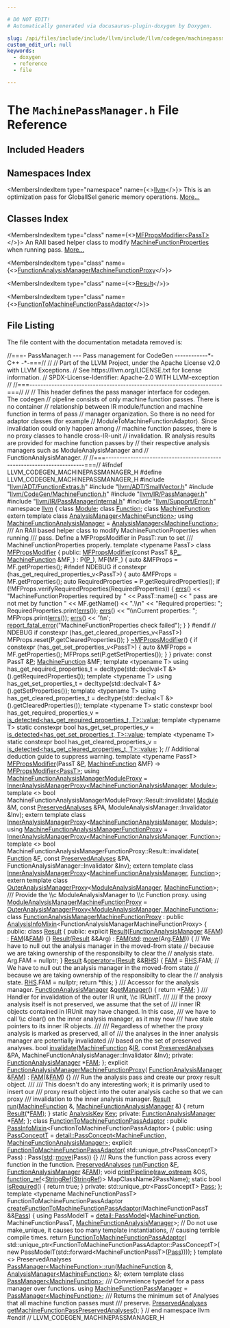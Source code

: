 ```yaml
---

# DO NOT EDIT!
# Automatically generated via docusaurus-plugin-doxygen by Doxygen.

slug: /api/files/include/include/llvm/include/llvm/codegen/machinepassmanager-h
custom_edit_url: null
keywords:
  - doxygen
  - reference
  - file

---
```





# The `MachinePassManager.h` File Reference

<DoxygenPage pluginConfig={pluginConfig}>



## Included Headers

<IncludesList>
<IncludesListItem
  filePath="llvm/ADT/FunctionExtras.h"
  permalink="/docs/api/files/include/include/llvm/include/llvm/adt/functionextras-h"
  isLocal="true" />
<IncludesListItem
  filePath="llvm/ADT/SmallVector.h"
  permalink="/docs/api/files/include/include/llvm/include/llvm/adt/smallvector-h"
  isLocal="true" />
<IncludesListItem
  filePath="llvm/CodeGen/MachineFunction.h"
  permalink="/docs/api/files/include/include/llvm/include/llvm/codegen/machinefunction-h"
  isLocal="true" />
<IncludesListItem
  filePath="llvm/IR/PassManager.h"
  permalink="/docs/api/files/include/include/llvm/include/llvm/ir/passmanager-h"
  isLocal="true" />
<IncludesListItem
  filePath="llvm/IR/PassManagerInternal.h"
  permalink="/docs/api/files/include/include/llvm/include/llvm/ir/passmanagerinternal-h"
  isLocal="true" />
<IncludesListItem
  filePath="llvm/Support/Error.h"
  permalink="/docs/api/files/include/include/llvm/include/llvm/support/error-h"
  isLocal="true" />
</IncludesList>

## Namespaces Index

<MembersIndex>

<MembersIndexItem
  type="namespace"
  name={<><a href="/docs/api/namespaces/llvm">llvm</a></>}>
This is an optimization pass for GlobalISel generic memory operations. <a href="/docs/api/namespaces/llvm/#details">More...</a>
</MembersIndexItem>

</MembersIndex>

## Classes Index

<MembersIndex>

<MembersIndexItem
  type="class"
  name={<><a href="/docs/api/classes/llvm/mfpropsmodifier">MFPropsModifier&lt;PassT&gt;</a></>}>
An RAII based helper class to modify <a href="/docs/api/classes/llvm/machinefunctionproperties">MachineFunctionProperties</a> when running pass. <a href="/docs/api/classes/llvm/mfpropsmodifier/#details">More...</a>
</MembersIndexItem>

<MembersIndexItem
  type="class"
  name={<><a href="/docs/api/classes/llvm/functionanalysismanagermachinefunctionproxy">FunctionAnalysisManagerMachineFunctionProxy</a></>}>
</MembersIndexItem>

<MembersIndexItem
  type="class"
  name={<><a href="/docs/api/classes/llvm/functionanalysismanagermachinefunctionproxy/result">Result</a></>}>
</MembersIndexItem>

<MembersIndexItem
  type="class"
  name={<><a href="/docs/api/classes/llvm/functiontomachinefunctionpassadaptor">FunctionToMachineFunctionPassAdaptor</a></>}>
</MembersIndexItem>

</MembersIndex>


## File Listing

The file content with the documentation metadata removed is:

<ProgramListing>

<Link id="l00001" /><CodeLine lineNumber="1"><Highlight kind="comment">//===- PassManager.h --- Pass management for CodeGen ------------&#42;- C++ -&#42;-===//</Highlight><Highlight kind="normal"></Highlight></CodeLine>
<Link id="l00002" /><CodeLine lineNumber="2"><Highlight kind="normal"></Highlight><Highlight kind="comment">//</Highlight><Highlight kind="normal"></Highlight></CodeLine>
<Link id="l00003" /><CodeLine lineNumber="3"><Highlight kind="normal"></Highlight><Highlight kind="comment">// Part of the LLVM Project, under the Apache License v2.0 with LLVM Exceptions.</Highlight><Highlight kind="normal"></Highlight></CodeLine>
<Link id="l00004" /><CodeLine lineNumber="4"><Highlight kind="normal"></Highlight><Highlight kind="comment">// See https://llvm.org/LICENSE.txt for license information.</Highlight><Highlight kind="normal"></Highlight></CodeLine>
<Link id="l00005" /><CodeLine lineNumber="5"><Highlight kind="normal"></Highlight><Highlight kind="comment">// SPDX-License-Identifier: Apache-2.0 WITH LLVM-exception</Highlight><Highlight kind="normal"></Highlight></CodeLine>
<Link id="l00006" /><CodeLine lineNumber="6"><Highlight kind="normal"></Highlight><Highlight kind="comment">//</Highlight><Highlight kind="normal"></Highlight></CodeLine>
<Link id="l00007" /><CodeLine lineNumber="7"><Highlight kind="normal"></Highlight><Highlight kind="comment">//===----------------------------------------------------------------------===//</Highlight><Highlight kind="normal"></Highlight></CodeLine>
<Link id="l00008" /><CodeLine lineNumber="8"><Highlight kind="normal"></Highlight><Highlight kind="comment">//</Highlight><Highlight kind="normal"></Highlight></CodeLine>
<Link id="l00009" /><CodeLine lineNumber="9"><Highlight kind="normal"></Highlight><Highlight kind="comment">// This header defines the pass manager interface for codegen. The codegen</Highlight><Highlight kind="normal"></Highlight></CodeLine>
<Link id="l00010" /><CodeLine lineNumber="10"><Highlight kind="normal"></Highlight><Highlight kind="comment">// pipeline consists of only machine function passes. There is no container</Highlight><Highlight kind="normal"></Highlight></CodeLine>
<Link id="l00011" /><CodeLine lineNumber="11"><Highlight kind="normal"></Highlight><Highlight kind="comment">// relationship between IR module/function and machine function in terms of pass</Highlight><Highlight kind="normal"></Highlight></CodeLine>
<Link id="l00012" /><CodeLine lineNumber="12"><Highlight kind="normal"></Highlight><Highlight kind="comment">// manager organization. So there is no need for adaptor classes (for example</Highlight><Highlight kind="normal"></Highlight></CodeLine>
<Link id="l00013" /><CodeLine lineNumber="13"><Highlight kind="normal"></Highlight><Highlight kind="comment">// ModuleToMachineFunctionAdaptor). Since invalidation could only happen among</Highlight><Highlight kind="normal"></Highlight></CodeLine>
<Link id="l00014" /><CodeLine lineNumber="14"><Highlight kind="normal"></Highlight><Highlight kind="comment">// machine function passes, there is no proxy classes to handle cross-IR-unit</Highlight><Highlight kind="normal"></Highlight></CodeLine>
<Link id="l00015" /><CodeLine lineNumber="15"><Highlight kind="normal"></Highlight><Highlight kind="comment">// invalidation. IR analysis results are provided for machine function passes by</Highlight><Highlight kind="normal"></Highlight></CodeLine>
<Link id="l00016" /><CodeLine lineNumber="16"><Highlight kind="normal"></Highlight><Highlight kind="comment">// their respective analysis managers such as ModuleAnalysisManager and</Highlight><Highlight kind="normal"></Highlight></CodeLine>
<Link id="l00017" /><CodeLine lineNumber="17"><Highlight kind="normal"></Highlight><Highlight kind="comment">// FunctionAnalysisManager.</Highlight><Highlight kind="normal"></Highlight></CodeLine>
<Link id="l00018" /><CodeLine lineNumber="18"><Highlight kind="normal"></Highlight><Highlight kind="comment">//</Highlight><Highlight kind="normal"></Highlight></CodeLine>
<Link id="l00019" /><CodeLine lineNumber="19"><Highlight kind="normal"></Highlight><Highlight kind="comment">//===----------------------------------------------------------------------===//</Highlight><Highlight kind="normal"></Highlight></CodeLine>
<Link id="l00020" /><CodeLine lineNumber="20"><Highlight kind="normal"></Highlight></CodeLine>
<Link id="l00021" /><CodeLine lineNumber="21"><Highlight kind="normal"></Highlight><Highlight kind="preprocessor">#ifndef LLVM&#95;CODEGEN&#95;MACHINEPASSMANAGER&#95;H</Highlight><Highlight kind="normal"></Highlight></CodeLine>
<Link id="l00022" /><CodeLine lineNumber="22"><Highlight kind="normal"></Highlight><Highlight kind="preprocessor">#define LLVM&#95;CODEGEN&#95;MACHINEPASSMANAGER&#95;H</Highlight><Highlight kind="normal"></Highlight></CodeLine>
<Link id="l00023" /><CodeLine lineNumber="23"><Highlight kind="normal"></Highlight></CodeLine>
<Link id="l00024" /><CodeLine lineNumber="24"><Highlight kind="normal"></Highlight><Highlight kind="preprocessor">#include &quot;<a href="/docs/api/files/include/include/llvm/include/llvm/adt/functionextras-h">llvm/ADT/FunctionExtras.h</a>&quot;</Highlight><Highlight kind="normal"></Highlight></CodeLine>
<Link id="l00025" /><CodeLine lineNumber="25"><Highlight kind="normal"></Highlight><Highlight kind="preprocessor">#include &quot;<a href="/docs/api/files/include/include/llvm/include/llvm/adt/smallvector-h">llvm/ADT/SmallVector.h</a>&quot;</Highlight><Highlight kind="normal"></Highlight></CodeLine>
<Link id="l00026" /><CodeLine lineNumber="26"><Highlight kind="normal"></Highlight><Highlight kind="preprocessor">#include &quot;<a href="/docs/api/files/include/include/llvm/include/llvm/codegen/machinefunction-h">llvm/CodeGen/MachineFunction.h</a>&quot;</Highlight><Highlight kind="normal"></Highlight></CodeLine>
<Link id="l00027" /><CodeLine lineNumber="27"><Highlight kind="normal"></Highlight><Highlight kind="preprocessor">#include &quot;<a href="/docs/api/files/include/include/llvm/include/llvm/ir/passmanager-h">llvm/IR/PassManager.h</a>&quot;</Highlight><Highlight kind="normal"></Highlight></CodeLine>
<Link id="l00028" /><CodeLine lineNumber="28"><Highlight kind="normal"></Highlight><Highlight kind="preprocessor">#include &quot;<a href="/docs/api/files/include/include/llvm/include/llvm/ir/passmanagerinternal-h">llvm/IR/PassManagerInternal.h</a>&quot;</Highlight><Highlight kind="normal"></Highlight></CodeLine>
<Link id="l00029" /><CodeLine lineNumber="29"><Highlight kind="normal"></Highlight><Highlight kind="preprocessor">#include &quot;<a href="/docs/api/files/include/include/llvm/include/llvm/support/error-h">llvm/Support/Error.h</a>&quot;</Highlight><Highlight kind="normal"></Highlight></CodeLine>
<Link id="l00030" /><CodeLine lineNumber="30"><Highlight kind="normal"></Highlight></CodeLine>
<Link id="l00031" /><CodeLine lineNumber="31"><Highlight kind="normal"></Highlight><Highlight kind="keyword">namespace </Highlight><Highlight kind="normal"><a href="/docs/api/namespaces/llvm">llvm</a> &#123;</Highlight></CodeLine>
<Link id="l00032" /><CodeLine lineNumber="32"><Highlight kind="normal"></Highlight><Highlight kind="keyword">class </Highlight><Highlight kind="normal"><a href="/docs/api/classes/llvm/module">Module</a>;</Highlight></CodeLine>
<Link id="l00033" /><CodeLine lineNumber="33"><Highlight kind="normal"></Highlight><Highlight kind="keyword">class </Highlight><Highlight kind="normal"><a href="/docs/api/classes/llvm/function">Function</a>;</Highlight></CodeLine>
<Link id="l00034" /><CodeLine lineNumber="34"><Highlight kind="normal"></Highlight><Highlight kind="keyword">class </Highlight><Highlight kind="normal"><a href="/docs/api/classes/llvm/machinefunction">MachineFunction</a>;</Highlight></CodeLine>
<Link id="l00035" /><CodeLine lineNumber="35"><Highlight kind="normal"></Highlight></CodeLine>
<Link id="l00036" /><CodeLine lineNumber="36"><Highlight kind="normal"></Highlight><Highlight kind="keyword">extern</Highlight><Highlight kind="normal"> </Highlight><Highlight kind="keyword">template</Highlight><Highlight kind="normal"> </Highlight><Highlight kind="keyword">class </Highlight><Highlight kind="normal"><a href="/docs/api/classes/llvm/analysismanager">AnalysisManager&lt;MachineFunction&gt;</a>;</Highlight></CodeLine>
<Link id="l00037" /><CodeLine lineNumber="37"><Highlight kind="normal"></Highlight><Highlight kind="keyword">using </Highlight><Highlight kind="normal"><a href="/docs/api/namespaces/llvm/#a064825a8817522ca733ac413a7122d36">MachineFunctionAnalysisManager</a> = <a href="/docs/api/classes/llvm/analysismanager">AnalysisManager&lt;MachineFunction&gt;</a>;</Highlight></CodeLine>
<Link id="l00038" /><CodeLine lineNumber="38"><Highlight kind="normal"></Highlight><Highlight kind="comment"></Highlight></CodeLine>
<Link id="l00039" /><CodeLine lineNumber="39"><Highlight kind="comment">/// An RAII based helper class to modify MachineFunctionProperties when running</Highlight></CodeLine>
<Link id="l00040" /><CodeLine lineNumber="40"><Highlight kind="comment">/// pass. Define a MFPropsModifier in PassT::run to set</Highlight></CodeLine>
<Link id="l00041" /><CodeLine lineNumber="41"><Highlight kind="comment">/// MachineFunctionProperties properly.</Highlight><Highlight kind="normal"></Highlight></CodeLine>
<Link id="l00042" /><CodeLine lineNumber="42" lineLink="/docs/api/classes/llvm/mfpropsmodifier"><Highlight kind="normal"></Highlight><Highlight kind="keyword">template</Highlight><Highlight kind="normal"> &lt;</Highlight><Highlight kind="keyword">typename</Highlight><Highlight kind="normal"> PassT&gt; </Highlight><Highlight kind="keyword">class </Highlight><Highlight kind="normal"><a href="/docs/api/classes/llvm/mfpropsmodifier/#a0abbf442390713b95f5913ebe5987586">MFPropsModifier</a> &#123;</Highlight></CodeLine>
<Link id="l00043" /><CodeLine lineNumber="43"><Highlight kind="normal"></Highlight><Highlight kind="keyword">public</Highlight><Highlight kind="normal">:</Highlight></CodeLine>
<Link id="l00044" /><CodeLine lineNumber="44" lineLink="/docs/api/classes/llvm/mfpropsmodifier/#a0abbf442390713b95f5913ebe5987586"><Highlight kind="normal">  <a href="/docs/api/classes/llvm/mfpropsmodifier/#a0abbf442390713b95f5913ebe5987586">MFPropsModifier</a>(</Highlight><Highlight kind="keyword">const</Highlight><Highlight kind="normal"> PassT &amp;<a href="/docs/api/files/lib/lib/target/lib/target/mips/mips16isellowering-cpp/#ae907bef8a671e97c5b55d5d6359f6400">P&#95;</a>, <a href="/docs/api/classes/llvm/machinefunction">MachineFunction</a> &amp;MF&#95;) : P(<a href="/docs/api/files/lib/lib/target/lib/target/mips/mips16isellowering-cpp/#ae907bef8a671e97c5b55d5d6359f6400">P&#95;</a>), MF(MF&#95;) &#123;</Highlight></CodeLine>
<Link id="l00045" /><CodeLine lineNumber="45"><Highlight kind="normal">    </Highlight><Highlight kind="keyword">auto</Highlight><Highlight kind="normal"> &amp;MFProps = MF.getProperties();</Highlight></CodeLine>
<Link id="l00046" /><CodeLine lineNumber="46"><Highlight kind="normal"></Highlight><Highlight kind="preprocessor">#ifndef NDEBUG</Highlight><Highlight kind="normal"></Highlight></CodeLine>
<Link id="l00047" /><CodeLine lineNumber="47"><Highlight kind="normal">    </Highlight><Highlight kind="keywordflow">if</Highlight><Highlight kind="normal"> </Highlight><Highlight kind="keyword">constexpr</Highlight><Highlight kind="normal"> (has&#95;get&#95;required&#95;properties&#95;v&lt;PassT&gt;) &#123;</Highlight></CodeLine>
<Link id="l00048" /><CodeLine lineNumber="48"><Highlight kind="normal">      </Highlight><Highlight kind="keyword">auto</Highlight><Highlight kind="normal"> &amp;MFProps = MF.getProperties();</Highlight></CodeLine>
<Link id="l00049" /><CodeLine lineNumber="49"><Highlight kind="normal">      </Highlight><Highlight kind="keyword">auto</Highlight><Highlight kind="normal"> RequiredProperties = P.getRequiredProperties();</Highlight></CodeLine>
<Link id="l00050" /><CodeLine lineNumber="50"><Highlight kind="normal">      </Highlight><Highlight kind="keywordflow">if</Highlight><Highlight kind="normal"> (!MFProps.verifyRequiredProperties(RequiredProperties)) &#123;</Highlight></CodeLine>
<Link id="l00051" /><CodeLine lineNumber="51"><Highlight kind="normal">        <a href="/docs/api/namespaces/llvm/#a9a7b5c68c90f85baaedaa854cc5002cc">errs</a>() &lt;&lt; </Highlight><Highlight kind="stringliteral">&quot;MachineFunctionProperties required by &quot;</Highlight><Highlight kind="normal"> &lt;&lt; PassT::name()</Highlight></CodeLine>
<Link id="l00052" /><CodeLine lineNumber="52"><Highlight kind="normal">               &lt;&lt; </Highlight><Highlight kind="stringliteral">&quot; pass are not met by function &quot;</Highlight><Highlight kind="normal"> &lt;&lt; MF.getName() &lt;&lt; </Highlight><Highlight kind="stringliteral">&quot;.\\n&quot;</Highlight><Highlight kind="normal"></Highlight></CodeLine>
<Link id="l00053" /><CodeLine lineNumber="53"><Highlight kind="normal">               &lt;&lt; </Highlight><Highlight kind="stringliteral">&quot;Required properties: &quot;</Highlight><Highlight kind="normal">;</Highlight></CodeLine>
<Link id="l00054" /><CodeLine lineNumber="54"><Highlight kind="normal">        RequiredProperties.print(<a href="/docs/api/namespaces/llvm/#a9a7b5c68c90f85baaedaa854cc5002cc">errs</a>());</Highlight></CodeLine>
<Link id="l00055" /><CodeLine lineNumber="55"><Highlight kind="normal">        <a href="/docs/api/namespaces/llvm/#a9a7b5c68c90f85baaedaa854cc5002cc">errs</a>() &lt;&lt; </Highlight><Highlight kind="stringliteral">&quot;\\nCurrent properties: &quot;</Highlight><Highlight kind="normal">;</Highlight></CodeLine>
<Link id="l00056" /><CodeLine lineNumber="56"><Highlight kind="normal">        MFProps.print(<a href="/docs/api/namespaces/llvm/#a9a7b5c68c90f85baaedaa854cc5002cc">errs</a>());</Highlight></CodeLine>
<Link id="l00057" /><CodeLine lineNumber="57"><Highlight kind="normal">        <a href="/docs/api/namespaces/llvm/#a9a7b5c68c90f85baaedaa854cc5002cc">errs</a>() &lt;&lt; </Highlight><Highlight kind="charliteral">&#39;\\n&#39;</Highlight><Highlight kind="normal">;</Highlight></CodeLine>
<Link id="l00058" /><CodeLine lineNumber="58"><Highlight kind="normal">        <a href="/docs/api/namespaces/llvm/#a7f2a3d4dcfee70225988aec53ff1e173">report&#95;fatal&#95;error</a>(</Highlight><Highlight kind="stringliteral">&quot;MachineFunctionProperties check failed&quot;</Highlight><Highlight kind="normal">);</Highlight></CodeLine>
<Link id="l00059" /><CodeLine lineNumber="59"><Highlight kind="normal">      &#125;</Highlight></CodeLine>
<Link id="l00060" /><CodeLine lineNumber="60"><Highlight kind="normal">    &#125;</Highlight></CodeLine>
<Link id="l00061" /><CodeLine lineNumber="61"><Highlight kind="normal"></Highlight><Highlight kind="preprocessor">#endif </Highlight><Highlight kind="comment">// NDEBUG</Highlight><Highlight kind="normal"></Highlight></CodeLine>
<Link id="l00062" /><CodeLine lineNumber="62"><Highlight kind="normal">    </Highlight><Highlight kind="keywordflow">if</Highlight><Highlight kind="normal"> </Highlight><Highlight kind="keyword">constexpr</Highlight><Highlight kind="normal"> (has&#95;get&#95;cleared&#95;properties&#95;v&lt;PassT&gt;)</Highlight></CodeLine>
<Link id="l00063" /><CodeLine lineNumber="63"><Highlight kind="normal">      MFProps.reset(P.getClearedProperties());</Highlight></CodeLine>
<Link id="l00064" /><CodeLine lineNumber="64"><Highlight kind="normal">  &#125;</Highlight></CodeLine>
<Link id="l00065" /><CodeLine lineNumber="65"><Highlight kind="normal"></Highlight></CodeLine>
<Link id="l00066" /><CodeLine lineNumber="66" lineLink="/docs/api/classes/llvm/mfpropsmodifier/#a9be5dc696d89272aea4e3d12fbb586b0"><Highlight kind="normal">  <a href="/docs/api/classes/llvm/mfpropsmodifier/#a9be5dc696d89272aea4e3d12fbb586b0">~MFPropsModifier</a>() &#123;</Highlight></CodeLine>
<Link id="l00067" /><CodeLine lineNumber="67"><Highlight kind="normal">    </Highlight><Highlight kind="keywordflow">if</Highlight><Highlight kind="normal"> </Highlight><Highlight kind="keyword">constexpr</Highlight><Highlight kind="normal"> (has&#95;get&#95;set&#95;properties&#95;v&lt;PassT&gt;) &#123;</Highlight></CodeLine>
<Link id="l00068" /><CodeLine lineNumber="68"><Highlight kind="normal">      </Highlight><Highlight kind="keyword">auto</Highlight><Highlight kind="normal"> &amp;MFProps = MF.getProperties();</Highlight></CodeLine>
<Link id="l00069" /><CodeLine lineNumber="69"><Highlight kind="normal">      MFProps.set(P.getSetProperties());</Highlight></CodeLine>
<Link id="l00070" /><CodeLine lineNumber="70"><Highlight kind="normal">    &#125;</Highlight></CodeLine>
<Link id="l00071" /><CodeLine lineNumber="71"><Highlight kind="normal">  &#125;</Highlight></CodeLine>
<Link id="l00072" /><CodeLine lineNumber="72"><Highlight kind="normal"></Highlight></CodeLine>
<Link id="l00073" /><CodeLine lineNumber="73"><Highlight kind="normal"></Highlight><Highlight kind="keyword">private</Highlight><Highlight kind="normal">:</Highlight></CodeLine>
<Link id="l00074" /><CodeLine lineNumber="74"><Highlight kind="normal">  </Highlight><Highlight kind="keyword">const</Highlight><Highlight kind="normal"> PassT &amp;<a href="/docs/api/files/lib/lib/option/option-cpp/#a04665169063c8ca1f2ea96c27fc7c2b2">P</a>;</Highlight></CodeLine>
<Link id="l00075" /><CodeLine lineNumber="75"><Highlight kind="normal">  <a href="/docs/api/classes/llvm/machinefunction">MachineFunction</a> &amp;MF;</Highlight></CodeLine>
<Link id="l00076" /><CodeLine lineNumber="76"><Highlight kind="normal"></Highlight></CodeLine>
<Link id="l00077" /><CodeLine lineNumber="77"><Highlight kind="normal">  </Highlight><Highlight kind="keyword">template</Highlight><Highlight kind="normal"> &lt;</Highlight><Highlight kind="keyword">typename</Highlight><Highlight kind="normal"> T&gt;</Highlight></CodeLine>
<Link id="l00078" /><CodeLine lineNumber="78"><Highlight kind="normal">  </Highlight><Highlight kind="keyword">using </Highlight><Highlight kind="normal">has&#95;get&#95;required&#95;properties&#95;t =</Highlight></CodeLine>
<Link id="l00079" /><CodeLine lineNumber="79"><Highlight kind="normal">      </Highlight><Highlight kind="keyword">decltype</Highlight><Highlight kind="normal">(std::declval&lt;T &amp;&gt;().getRequiredProperties());</Highlight></CodeLine>
<Link id="l00080" /><CodeLine lineNumber="80"><Highlight kind="normal"></Highlight></CodeLine>
<Link id="l00081" /><CodeLine lineNumber="81"><Highlight kind="normal">  </Highlight><Highlight kind="keyword">template</Highlight><Highlight kind="normal"> &lt;</Highlight><Highlight kind="keyword">typename</Highlight><Highlight kind="normal"> T&gt;</Highlight></CodeLine>
<Link id="l00082" /><CodeLine lineNumber="82"><Highlight kind="normal">  </Highlight><Highlight kind="keyword">using </Highlight><Highlight kind="normal">has&#95;get&#95;set&#95;properties&#95;t =</Highlight></CodeLine>
<Link id="l00083" /><CodeLine lineNumber="83"><Highlight kind="normal">      </Highlight><Highlight kind="keyword">decltype</Highlight><Highlight kind="normal">(std::declval&lt;T &amp;&gt;().getSetProperties());</Highlight></CodeLine>
<Link id="l00084" /><CodeLine lineNumber="84"><Highlight kind="normal"></Highlight></CodeLine>
<Link id="l00085" /><CodeLine lineNumber="85"><Highlight kind="normal">  </Highlight><Highlight kind="keyword">template</Highlight><Highlight kind="normal"> &lt;</Highlight><Highlight kind="keyword">typename</Highlight><Highlight kind="normal"> T&gt;</Highlight></CodeLine>
<Link id="l00086" /><CodeLine lineNumber="86"><Highlight kind="normal">  </Highlight><Highlight kind="keyword">using </Highlight><Highlight kind="normal">has&#95;get&#95;cleared&#95;properties&#95;t =</Highlight></CodeLine>
<Link id="l00087" /><CodeLine lineNumber="87"><Highlight kind="normal">      </Highlight><Highlight kind="keyword">decltype</Highlight><Highlight kind="normal">(std::declval&lt;T &amp;&gt;().getClearedProperties());</Highlight></CodeLine>
<Link id="l00088" /><CodeLine lineNumber="88"><Highlight kind="normal"></Highlight></CodeLine>
<Link id="l00089" /><CodeLine lineNumber="89"><Highlight kind="normal">  </Highlight><Highlight kind="keyword">template</Highlight><Highlight kind="normal"> &lt;</Highlight><Highlight kind="keyword">typename</Highlight><Highlight kind="normal"> T&gt;</Highlight></CodeLine>
<Link id="l00090" /><CodeLine lineNumber="90"><Highlight kind="normal">  </Highlight><Highlight kind="keyword">static</Highlight><Highlight kind="normal"> </Highlight><Highlight kind="keyword">constexpr</Highlight><Highlight kind="normal"> </Highlight><Highlight kind="keywordtype">bool</Highlight><Highlight kind="normal"> has&#95;get&#95;required&#95;properties&#95;v =</Highlight></CodeLine>
<Link id="l00091" /><CodeLine lineNumber="91"><Highlight kind="normal">      <a href="/docs/api/namespaces/llvm/#abf1ad174f29a434886594433ce8a787f">is&#95;detected&lt;has&#95;get&#95;required&#95;properties&#95;t, T&gt;::value</a>;</Highlight></CodeLine>
<Link id="l00092" /><CodeLine lineNumber="92"><Highlight kind="normal"></Highlight></CodeLine>
<Link id="l00093" /><CodeLine lineNumber="93"><Highlight kind="normal">  </Highlight><Highlight kind="keyword">template</Highlight><Highlight kind="normal"> &lt;</Highlight><Highlight kind="keyword">typename</Highlight><Highlight kind="normal"> T&gt;</Highlight></CodeLine>
<Link id="l00094" /><CodeLine lineNumber="94"><Highlight kind="normal">  </Highlight><Highlight kind="keyword">static</Highlight><Highlight kind="normal"> </Highlight><Highlight kind="keyword">constexpr</Highlight><Highlight kind="normal"> </Highlight><Highlight kind="keywordtype">bool</Highlight><Highlight kind="normal"> has&#95;get&#95;set&#95;properties&#95;v =</Highlight></CodeLine>
<Link id="l00095" /><CodeLine lineNumber="95"><Highlight kind="normal">      <a href="/docs/api/namespaces/llvm/#abf1ad174f29a434886594433ce8a787f">is&#95;detected&lt;has&#95;get&#95;set&#95;properties&#95;t, T&gt;::value</a>;</Highlight></CodeLine>
<Link id="l00096" /><CodeLine lineNumber="96"><Highlight kind="normal"></Highlight></CodeLine>
<Link id="l00097" /><CodeLine lineNumber="97"><Highlight kind="normal">  </Highlight><Highlight kind="keyword">template</Highlight><Highlight kind="normal"> &lt;</Highlight><Highlight kind="keyword">typename</Highlight><Highlight kind="normal"> T&gt;</Highlight></CodeLine>
<Link id="l00098" /><CodeLine lineNumber="98"><Highlight kind="normal">  </Highlight><Highlight kind="keyword">static</Highlight><Highlight kind="normal"> </Highlight><Highlight kind="keyword">constexpr</Highlight><Highlight kind="normal"> </Highlight><Highlight kind="keywordtype">bool</Highlight><Highlight kind="normal"> has&#95;get&#95;cleared&#95;properties&#95;v =</Highlight></CodeLine>
<Link id="l00099" /><CodeLine lineNumber="99"><Highlight kind="normal">      <a href="/docs/api/namespaces/llvm/#abf1ad174f29a434886594433ce8a787f">is&#95;detected&lt;has&#95;get&#95;cleared&#95;properties&#95;t, T&gt;::value</a>;</Highlight></CodeLine>
<Link id="l00100" /><CodeLine lineNumber="100"><Highlight kind="normal">&#125;;</Highlight></CodeLine>
<Link id="l00101" /><CodeLine lineNumber="101"><Highlight kind="normal"></Highlight></CodeLine>
<Link id="l00102" /><CodeLine lineNumber="102"><Highlight kind="normal"></Highlight><Highlight kind="comment">// Additional deduction guide to suppress warning.</Highlight><Highlight kind="normal"></Highlight></CodeLine>
<Link id="l00103" /><CodeLine lineNumber="103"><Highlight kind="normal"></Highlight><Highlight kind="keyword">template</Highlight><Highlight kind="normal"> &lt;</Highlight><Highlight kind="keyword">typename</Highlight><Highlight kind="normal"> PassT&gt;</Highlight></CodeLine>
<Link id="l00104" /><CodeLine lineNumber="104" lineLink="/docs/api/namespaces/llvm/#abde0330baccdb346ea7d96710443e9b6"><Highlight kind="normal"><a href="/docs/api/namespaces/llvm/#abde0330baccdb346ea7d96710443e9b6">MFPropsModifier</a>(PassT &amp;<a href="/docs/api/files/lib/lib/option/option-cpp/#a04665169063c8ca1f2ea96c27fc7c2b2">P</a>, <a href="/docs/api/classes/llvm/machinefunction">MachineFunction</a> &amp;MF) -&gt; <a href="/docs/api/classes/llvm/mfpropsmodifier">MFPropsModifier&lt;PassT&gt;</a>;</Highlight></CodeLine>
<Link id="l00105" /><CodeLine lineNumber="105"><Highlight kind="normal"></Highlight></CodeLine>
<Link id="l00106" /><CodeLine lineNumber="106" lineLink="/docs/api/namespaces/llvm/#aa985bb653fee34dc7b410220a31dd919"><Highlight kind="normal"></Highlight><Highlight kind="keyword">using </Highlight><Highlight kind="normal"><a href="/docs/api/namespaces/llvm/#aa985bb653fee34dc7b410220a31dd919">MachineFunctionAnalysisManagerModuleProxy</a> =</Highlight></CodeLine>
<Link id="l00107" /><CodeLine lineNumber="107"><Highlight kind="normal">    <a href="/docs/api/classes/llvm/inneranalysismanagerproxy">InnerAnalysisManagerProxy&lt;MachineFunctionAnalysisManager, Module&gt;</a>;</Highlight></CodeLine>
<Link id="l00108" /><CodeLine lineNumber="108"><Highlight kind="normal"></Highlight></CodeLine>
<Link id="l00109" /><CodeLine lineNumber="109"><Highlight kind="normal"></Highlight><Highlight kind="keyword">template</Highlight><Highlight kind="normal"> &lt;&gt;</Highlight></CodeLine>
<Link id="l00110" /><CodeLine lineNumber="110"><Highlight kind="normal"></Highlight><Highlight kind="keywordtype">bool</Highlight><Highlight kind="normal"> MachineFunctionAnalysisManagerModuleProxy::Result::invalidate(</Highlight></CodeLine>
<Link id="l00111" /><CodeLine lineNumber="111"><Highlight kind="normal">    <a href="/docs/api/classes/llvm/module">Module</a> &amp;M, </Highlight><Highlight kind="keyword">const</Highlight><Highlight kind="normal"> <a href="/docs/api/classes/llvm/preservedanalyses">PreservedAnalyses</a> &amp;PA,</Highlight></CodeLine>
<Link id="l00112" /><CodeLine lineNumber="112"><Highlight kind="normal">    ModuleAnalysisManager::Invalidator &amp;Inv);</Highlight></CodeLine>
<Link id="l00113" /><CodeLine lineNumber="113"><Highlight kind="normal"></Highlight><Highlight kind="keyword">extern</Highlight><Highlight kind="normal"> </Highlight><Highlight kind="keyword">template</Highlight><Highlight kind="normal"> </Highlight><Highlight kind="keyword">class </Highlight><Highlight kind="normal"><a href="/docs/api/classes/llvm/inneranalysismanagerproxy">InnerAnalysisManagerProxy</a>&lt;<a href="/docs/api/namespaces/llvm/#a064825a8817522ca733ac413a7122d36">MachineFunctionAnalysisManager</a>,</Highlight></CodeLine>
<Link id="l00114" /><CodeLine lineNumber="114"><Highlight kind="normal">                                                <a href="/docs/api/classes/llvm/module">Module</a>&gt;;</Highlight></CodeLine>
<Link id="l00115" /><CodeLine lineNumber="115" lineLink="/docs/api/namespaces/llvm/#a93466cfd18d57ddf312c324b71b1b24f"><Highlight kind="normal"></Highlight><Highlight kind="keyword">using </Highlight><Highlight kind="normal"><a href="/docs/api/namespaces/llvm/#a93466cfd18d57ddf312c324b71b1b24f">MachineFunctionAnalysisManagerFunctionProxy</a> =</Highlight></CodeLine>
<Link id="l00116" /><CodeLine lineNumber="116"><Highlight kind="normal">    <a href="/docs/api/classes/llvm/inneranalysismanagerproxy">InnerAnalysisManagerProxy&lt;MachineFunctionAnalysisManager, Function&gt;</a>;</Highlight></CodeLine>
<Link id="l00117" /><CodeLine lineNumber="117"><Highlight kind="normal"></Highlight></CodeLine>
<Link id="l00118" /><CodeLine lineNumber="118"><Highlight kind="normal"></Highlight><Highlight kind="keyword">template</Highlight><Highlight kind="normal"> &lt;&gt;</Highlight></CodeLine>
<Link id="l00119" /><CodeLine lineNumber="119"><Highlight kind="normal"></Highlight><Highlight kind="keywordtype">bool</Highlight><Highlight kind="normal"> MachineFunctionAnalysisManagerFunctionProxy::Result::invalidate(</Highlight></CodeLine>
<Link id="l00120" /><CodeLine lineNumber="120"><Highlight kind="normal">    <a href="/docs/api/classes/llvm/function">Function</a> &amp;<a href="/docs/api/files/lib/lib/support/md5-cpp/#a96d73bbd7af15cb1fc38c3f4a3bd82e9">F</a>, </Highlight><Highlight kind="keyword">const</Highlight><Highlight kind="normal"> <a href="/docs/api/classes/llvm/preservedanalyses">PreservedAnalyses</a> &amp;PA,</Highlight></CodeLine>
<Link id="l00121" /><CodeLine lineNumber="121"><Highlight kind="normal">    FunctionAnalysisManager::Invalidator &amp;Inv);</Highlight></CodeLine>
<Link id="l00122" /><CodeLine lineNumber="122"><Highlight kind="normal"></Highlight><Highlight kind="keyword">extern</Highlight><Highlight kind="normal"> </Highlight><Highlight kind="keyword">template</Highlight><Highlight kind="normal"> </Highlight><Highlight kind="keyword">class </Highlight><Highlight kind="normal"><a href="/docs/api/classes/llvm/inneranalysismanagerproxy">InnerAnalysisManagerProxy</a>&lt;<a href="/docs/api/namespaces/llvm/#a064825a8817522ca733ac413a7122d36">MachineFunctionAnalysisManager</a>,</Highlight></CodeLine>
<Link id="l00123" /><CodeLine lineNumber="123"><Highlight kind="normal">                                                <a href="/docs/api/classes/llvm/function">Function</a>&gt;;</Highlight></CodeLine>
<Link id="l00124" /><CodeLine lineNumber="124"><Highlight kind="normal"></Highlight></CodeLine>
<Link id="l00125" /><CodeLine lineNumber="125"><Highlight kind="normal"></Highlight><Highlight kind="keyword">extern</Highlight><Highlight kind="normal"> </Highlight><Highlight kind="keyword">template</Highlight><Highlight kind="normal"> </Highlight><Highlight kind="keyword">class </Highlight><Highlight kind="normal"><a href="/docs/api/classes/llvm/outeranalysismanagerproxy">OuterAnalysisManagerProxy</a>&lt;<a href="/docs/api/namespaces/llvm/#af9c9208365fd9ce11392b4d79485e259">ModuleAnalysisManager</a>,</Highlight></CodeLine>
<Link id="l00126" /><CodeLine lineNumber="126"><Highlight kind="normal">                                                <a href="/docs/api/classes/llvm/machinefunction">MachineFunction</a>&gt;;</Highlight><Highlight kind="comment"></Highlight></CodeLine>
<Link id="l00127" /><CodeLine lineNumber="127"><Highlight kind="comment">/// Provide the \\c ModuleAnalysisManager to \\c Function proxy.</Highlight><Highlight kind="normal"></Highlight></CodeLine>
<Link id="l00128" /><CodeLine lineNumber="128" lineLink="/docs/api/namespaces/llvm/#a114f083b1ffd19de3658fd6f1ddea52d"><Highlight kind="normal"></Highlight><Highlight kind="keyword">using </Highlight><Highlight kind="normal"><a href="/docs/api/namespaces/llvm/#a114f083b1ffd19de3658fd6f1ddea52d">ModuleAnalysisManagerMachineFunctionProxy</a> =</Highlight></CodeLine>
<Link id="l00129" /><CodeLine lineNumber="129"><Highlight kind="normal">    <a href="/docs/api/classes/llvm/outeranalysismanagerproxy">OuterAnalysisManagerProxy&lt;ModuleAnalysisManager, MachineFunction&gt;</a>;</Highlight></CodeLine>
<Link id="l00130" /><CodeLine lineNumber="130"><Highlight kind="normal"></Highlight></CodeLine>
<Link id="l00131" /><CodeLine lineNumber="131" lineLink="/docs/api/classes/llvm/functionanalysismanagermachinefunctionproxy"><Highlight kind="normal"></Highlight><Highlight kind="keyword">class </Highlight><Highlight kind="normal"><a href="/docs/api/classes/llvm/functionanalysismanagermachinefunctionproxy/#a96cfc945221b4fc7262787902499c844">FunctionAnalysisManagerMachineFunctionProxy</a></Highlight></CodeLine>
<Link id="l00132" /><CodeLine lineNumber="132"><Highlight kind="normal">    : </Highlight><Highlight kind="keyword">public</Highlight><Highlight kind="normal"> <a href="/docs/api/structs/llvm/analysisinfomixin">AnalysisInfoMixin</a>&lt;FunctionAnalysisManagerMachineFunctionProxy&gt; &#123;</Highlight></CodeLine>
<Link id="l00133" /><CodeLine lineNumber="133"><Highlight kind="normal"></Highlight><Highlight kind="keyword">public</Highlight><Highlight kind="normal">:</Highlight></CodeLine>
<Link id="l00134" /><CodeLine lineNumber="134" lineLink="/docs/api/classes/llvm/functionanalysismanagermachinefunctionproxy/result"><Highlight kind="normal">  </Highlight><Highlight kind="keyword">class </Highlight><Highlight kind="normal"><a href="/docs/api/classes/llvm/functionanalysismanagermachinefunctionproxy/result/#a493198c0f72a48a69790751bc59506d9">Result</a> &#123;</Highlight></CodeLine>
<Link id="l00135" /><CodeLine lineNumber="135"><Highlight kind="normal">  </Highlight><Highlight kind="keyword">public</Highlight><Highlight kind="normal">:</Highlight></CodeLine>
<Link id="l00136" /><CodeLine lineNumber="136" lineLink="/docs/api/classes/llvm/functionanalysismanagermachinefunctionproxy/result/#a493198c0f72a48a69790751bc59506d9"><Highlight kind="normal">    </Highlight><Highlight kind="keyword">explicit</Highlight><Highlight kind="normal"> <a href="/docs/api/classes/llvm/functionanalysismanagermachinefunctionproxy/result/#a493198c0f72a48a69790751bc59506d9">Result</a>(<a href="/docs/api/namespaces/llvm/#adce09a5a0de0e3177eb00e932734af2f">FunctionAnalysisManager</a> &amp;<a href="/docs/api/files/lib/lib/passes/passbuilderbindings-cpp/#a83c7e5ca51099e4efa895791a02fb0ed">FAM</a>) : <a href="/docs/api/files/lib/lib/passes/passbuilderbindings-cpp/#a83c7e5ca51099e4efa895791a02fb0ed">FAM</a>(&amp;<a href="/docs/api/files/lib/lib/passes/passbuilderbindings-cpp/#a83c7e5ca51099e4efa895791a02fb0ed">FAM</a>) &#123;&#125;</Highlight></CodeLine>
<Link id="l00137" /><CodeLine lineNumber="137"><Highlight kind="normal"></Highlight></CodeLine>
<Link id="l00138" /><CodeLine lineNumber="138" lineLink="/docs/api/classes/llvm/functionanalysismanagermachinefunctionproxy/result/#ac20987c180b5ebb197fb36c800b6d460"><Highlight kind="normal">    <a href="/docs/api/classes/llvm/functionanalysismanagermachinefunctionproxy/result/#ac20987c180b5ebb197fb36c800b6d460">Result</a>(<a href="/docs/api/classes/llvm/functionanalysismanagermachinefunctionproxy/result/#a493198c0f72a48a69790751bc59506d9">Result</a> &amp;&amp;Arg) : <a href="/docs/api/files/lib/lib/passes/passbuilderbindings-cpp/#a83c7e5ca51099e4efa895791a02fb0ed">FAM</a>(<a href="/docs/api/namespaces/std">std</a>::<a href="/docs/api/namespaces/llvm/#abfc9c7ecf70f66901e439f7c04ef3dbb">move</a>(Arg.<a href="/docs/api/files/lib/lib/passes/passbuilderbindings-cpp/#a83c7e5ca51099e4efa895791a02fb0ed">FAM</a>)) &#123;</Highlight></CodeLine>
<Link id="l00139" /><CodeLine lineNumber="139"><Highlight kind="normal">      </Highlight><Highlight kind="comment">// We have to null out the analysis manager in the moved-from state</Highlight><Highlight kind="normal"></Highlight></CodeLine>
<Link id="l00140" /><CodeLine lineNumber="140"><Highlight kind="normal">      </Highlight><Highlight kind="comment">// because we are taking ownership of the responsibilty to clear the</Highlight><Highlight kind="normal"></Highlight></CodeLine>
<Link id="l00141" /><CodeLine lineNumber="141"><Highlight kind="normal">      </Highlight><Highlight kind="comment">// analysis state.</Highlight><Highlight kind="normal"></Highlight></CodeLine>
<Link id="l00142" /><CodeLine lineNumber="142"><Highlight kind="normal">      Arg.FAM = </Highlight><Highlight kind="keyword">nullptr</Highlight><Highlight kind="normal">;</Highlight></CodeLine>
<Link id="l00143" /><CodeLine lineNumber="143"><Highlight kind="normal">    &#125;</Highlight></CodeLine>
<Link id="l00144" /><CodeLine lineNumber="144"><Highlight kind="normal"></Highlight></CodeLine>
<Link id="l00145" /><CodeLine lineNumber="145" lineLink="/docs/api/classes/llvm/functionanalysismanagermachinefunctionproxy/result/#ac6add574c300ccb0b16c5f86f35a0bcc"><Highlight kind="normal">    <a href="/docs/api/classes/llvm/functionanalysismanagermachinefunctionproxy/result/#a493198c0f72a48a69790751bc59506d9">Result</a> &amp;<a href="/docs/api/classes/llvm/functionanalysismanagermachinefunctionproxy/result/#ac6add574c300ccb0b16c5f86f35a0bcc">operator=</a>(<a href="/docs/api/classes/llvm/functionanalysismanagermachinefunctionproxy/result/#a493198c0f72a48a69790751bc59506d9">Result</a> &amp;&amp;<a href="/docs/api/files/lib/lib/target/lib/target/x86/x86partialreduction-cpp/#a87b8bfbbe9d8f7146d7f20a5fb42efd0">RHS</a>) &#123;</Highlight></CodeLine>
<Link id="l00146" /><CodeLine lineNumber="146"><Highlight kind="normal">      <a href="/docs/api/files/lib/lib/passes/passbuilderbindings-cpp/#a83c7e5ca51099e4efa895791a02fb0ed">FAM</a> = <a href="/docs/api/files/lib/lib/target/lib/target/x86/x86partialreduction-cpp/#a87b8bfbbe9d8f7146d7f20a5fb42efd0">RHS</a>.FAM;</Highlight></CodeLine>
<Link id="l00147" /><CodeLine lineNumber="147"><Highlight kind="normal">      </Highlight><Highlight kind="comment">// We have to null out the analysis manager in the moved-from state</Highlight><Highlight kind="normal"></Highlight></CodeLine>
<Link id="l00148" /><CodeLine lineNumber="148"><Highlight kind="normal">      </Highlight><Highlight kind="comment">// because we are taking ownership of the responsibilty to clear the</Highlight><Highlight kind="normal"></Highlight></CodeLine>
<Link id="l00149" /><CodeLine lineNumber="149"><Highlight kind="normal">      </Highlight><Highlight kind="comment">// analysis state.</Highlight><Highlight kind="normal"></Highlight></CodeLine>
<Link id="l00150" /><CodeLine lineNumber="150"><Highlight kind="normal">      <a href="/docs/api/files/lib/lib/target/lib/target/x86/x86partialreduction-cpp/#a87b8bfbbe9d8f7146d7f20a5fb42efd0">RHS</a>.FAM = </Highlight><Highlight kind="keyword">nullptr</Highlight><Highlight kind="normal">;</Highlight></CodeLine>
<Link id="l00151" /><CodeLine lineNumber="151"><Highlight kind="normal">      </Highlight><Highlight kind="keywordflow">return</Highlight><Highlight kind="normal"> &#42;</Highlight><Highlight kind="keyword">this</Highlight><Highlight kind="normal">;</Highlight></CodeLine>
<Link id="l00152" /><CodeLine lineNumber="152"><Highlight kind="normal">    &#125;</Highlight></CodeLine>
<Link id="l00153" /><CodeLine lineNumber="153"><Highlight kind="normal"></Highlight><Highlight kind="comment"></Highlight></CodeLine>
<Link id="l00154" /><CodeLine lineNumber="154"><Highlight kind="comment">    /// Accessor for the analysis manager.</Highlight><Highlight kind="normal"></Highlight></CodeLine>
<Link id="l00155" /><CodeLine lineNumber="155" lineLink="/docs/api/classes/llvm/functionanalysismanagermachinefunctionproxy/result/#a3731d4d008ac1730334088e0091ec583"><Highlight kind="normal">    <a href="/docs/api/namespaces/llvm/#adce09a5a0de0e3177eb00e932734af2f">FunctionAnalysisManager</a> &amp;<a href="/docs/api/classes/llvm/functionanalysismanagermachinefunctionproxy/result/#a3731d4d008ac1730334088e0091ec583">getManager</a>() &#123; </Highlight><Highlight kind="keywordflow">return</Highlight><Highlight kind="normal"> &#42;<a href="/docs/api/files/lib/lib/passes/passbuilderbindings-cpp/#a83c7e5ca51099e4efa895791a02fb0ed">FAM</a>; &#125;</Highlight></CodeLine>
<Link id="l00156" /><CodeLine lineNumber="156"><Highlight kind="normal"></Highlight><Highlight kind="comment"></Highlight></CodeLine>
<Link id="l00157" /><CodeLine lineNumber="157"><Highlight kind="comment">    /// Handler for invalidation of the outer IR unit, \\c IRUnitT.</Highlight></CodeLine>
<Link id="l00158" /><CodeLine lineNumber="158"><Highlight kind="comment">    ///</Highlight></CodeLine>
<Link id="l00159" /><CodeLine lineNumber="159"><Highlight kind="comment">    /// If the proxy analysis itself is not preserved, we assume that the set of</Highlight></CodeLine>
<Link id="l00160" /><CodeLine lineNumber="160"><Highlight kind="comment">    /// inner IR objects contained in IRUnit may have changed.  In this case,</Highlight></CodeLine>
<Link id="l00161" /><CodeLine lineNumber="161"><Highlight kind="comment">    /// we have to call \\c clear() on the inner analysis manager, as it may now</Highlight></CodeLine>
<Link id="l00162" /><CodeLine lineNumber="162"><Highlight kind="comment">    /// have stale pointers to its inner IR objects.</Highlight></CodeLine>
<Link id="l00163" /><CodeLine lineNumber="163"><Highlight kind="comment">    ///</Highlight></CodeLine>
<Link id="l00164" /><CodeLine lineNumber="164"><Highlight kind="comment">    /// Regardless of whether the proxy analysis is marked as preserved, all of</Highlight></CodeLine>
<Link id="l00165" /><CodeLine lineNumber="165"><Highlight kind="comment">    /// the analyses in the inner analysis manager are potentially invalidated</Highlight></CodeLine>
<Link id="l00166" /><CodeLine lineNumber="166"><Highlight kind="comment">    /// based on the set of preserved analyses.</Highlight><Highlight kind="normal"></Highlight></CodeLine>
<Link id="l00167" /><CodeLine lineNumber="167"><Highlight kind="normal">    </Highlight><Highlight kind="keywordtype">bool</Highlight><Highlight kind="normal"> <a href="/docs/api/classes/llvm/functionanalysismanagermachinefunctionproxy/result/#adbea5f480de500f91ac892c6fa549750">invalidate</a>(<a href="/docs/api/classes/llvm/machinefunction">MachineFunction</a> &amp;<a href="/docs/api/files/lib/lib/codegen/lib/codegen/globalisel/legalizer-cpp/#a05ab4853f7153e537774d02580e761ec">IR</a>, </Highlight><Highlight kind="keyword">const</Highlight><Highlight kind="normal"> <a href="/docs/api/classes/llvm/preservedanalyses">PreservedAnalyses</a> &amp;PA,</Highlight></CodeLine>
<Link id="l00168" /><CodeLine lineNumber="168"><Highlight kind="normal">                    MachineFunctionAnalysisManager::Invalidator &amp;Inv);</Highlight></CodeLine>
<Link id="l00169" /><CodeLine lineNumber="169"><Highlight kind="normal"></Highlight></CodeLine>
<Link id="l00170" /><CodeLine lineNumber="170"><Highlight kind="normal">  </Highlight><Highlight kind="keyword">private</Highlight><Highlight kind="normal">:</Highlight></CodeLine>
<Link id="l00171" /><CodeLine lineNumber="171"><Highlight kind="normal">    <a href="/docs/api/namespaces/llvm/#adce09a5a0de0e3177eb00e932734af2f">FunctionAnalysisManager</a> &#42;<a href="/docs/api/files/lib/lib/passes/passbuilderbindings-cpp/#a83c7e5ca51099e4efa895791a02fb0ed">FAM</a>;</Highlight></CodeLine>
<Link id="l00172" /><CodeLine lineNumber="172"><Highlight kind="normal">  &#125;;</Highlight></CodeLine>
<Link id="l00173" /><CodeLine lineNumber="173"><Highlight kind="normal"></Highlight></CodeLine>
<Link id="l00174" /><CodeLine lineNumber="174" lineLink="/docs/api/classes/llvm/functionanalysismanagermachinefunctionproxy/#a96cfc945221b4fc7262787902499c844"><Highlight kind="normal">  </Highlight><Highlight kind="keyword">explicit</Highlight><Highlight kind="normal"> <a href="/docs/api/classes/llvm/functionanalysismanagermachinefunctionproxy/#a96cfc945221b4fc7262787902499c844">FunctionAnalysisManagerMachineFunctionProxy</a>(</Highlight></CodeLine>
<Link id="l00175" /><CodeLine lineNumber="175"><Highlight kind="normal">      <a href="/docs/api/namespaces/llvm/#adce09a5a0de0e3177eb00e932734af2f">FunctionAnalysisManager</a> &amp;<a href="/docs/api/files/lib/lib/passes/passbuilderbindings-cpp/#a83c7e5ca51099e4efa895791a02fb0ed">FAM</a>)</Highlight></CodeLine>
<Link id="l00176" /><CodeLine lineNumber="176"><Highlight kind="normal">      : <a href="/docs/api/files/lib/lib/passes/passbuilderbindings-cpp/#a83c7e5ca51099e4efa895791a02fb0ed">FAM</a>(&amp;<a href="/docs/api/files/lib/lib/passes/passbuilderbindings-cpp/#a83c7e5ca51099e4efa895791a02fb0ed">FAM</a>) &#123;&#125;</Highlight></CodeLine>
<Link id="l00177" /><CodeLine lineNumber="177"><Highlight kind="normal"></Highlight><Highlight kind="comment"></Highlight></CodeLine>
<Link id="l00178" /><CodeLine lineNumber="178"><Highlight kind="comment">  /// Run the analysis pass and create our proxy result object.</Highlight></CodeLine>
<Link id="l00179" /><CodeLine lineNumber="179"><Highlight kind="comment">  ///</Highlight></CodeLine>
<Link id="l00180" /><CodeLine lineNumber="180"><Highlight kind="comment">  /// This doesn&#39;t do any interesting work; it is primarily used to insert our</Highlight></CodeLine>
<Link id="l00181" /><CodeLine lineNumber="181"><Highlight kind="comment">  /// proxy result object into the outer analysis cache so that we can proxy</Highlight></CodeLine>
<Link id="l00182" /><CodeLine lineNumber="182"><Highlight kind="comment">  /// invalidation to the inner analysis manager.</Highlight><Highlight kind="normal"></Highlight></CodeLine>
<Link id="l00183" /><CodeLine lineNumber="183" lineLink="/docs/api/classes/llvm/functionanalysismanagermachinefunctionproxy/#ae9c827357df36754e8651d7d1f3515d3"><Highlight kind="normal">  <a href="/docs/api/classes/llvm/functionanalysismanagermachinefunctionproxy/result">Result</a> <a href="/docs/api/classes/llvm/functionanalysismanagermachinefunctionproxy/#ae9c827357df36754e8651d7d1f3515d3">run</a>(<a href="/docs/api/classes/llvm/machinefunction">MachineFunction</a> &amp;, <a href="/docs/api/namespaces/llvm/#a064825a8817522ca733ac413a7122d36">MachineFunctionAnalysisManager</a> &amp;) &#123;</Highlight></CodeLine>
<Link id="l00184" /><CodeLine lineNumber="184"><Highlight kind="normal">    </Highlight><Highlight kind="keywordflow">return</Highlight><Highlight kind="normal"> <a href="/docs/api/classes/llvm/functionanalysismanagermachinefunctionproxy/result">Result</a>(&#42;<a href="/docs/api/files/lib/lib/passes/passbuilderbindings-cpp/#a83c7e5ca51099e4efa895791a02fb0ed">FAM</a>);</Highlight></CodeLine>
<Link id="l00185" /><CodeLine lineNumber="185"><Highlight kind="normal">  &#125;</Highlight></CodeLine>
<Link id="l00186" /><CodeLine lineNumber="186"><Highlight kind="normal"></Highlight></CodeLine>
<Link id="l00187" /><CodeLine lineNumber="187" lineLink="/docs/api/classes/llvm/functionanalysismanagermachinefunctionproxy/#a5e25115b4e267655d2e1cb92c6c19b5f"><Highlight kind="normal">  </Highlight><Highlight kind="keyword">static</Highlight><Highlight kind="normal"> <a href="/docs/api/structs/llvm/analysiskey">AnalysisKey</a> <a href="/docs/api/classes/llvm/functionanalysismanagermachinefunctionproxy/#a5e25115b4e267655d2e1cb92c6c19b5f">Key</a>;</Highlight></CodeLine>
<Link id="l00188" /><CodeLine lineNumber="188"><Highlight kind="normal"></Highlight></CodeLine>
<Link id="l00189" /><CodeLine lineNumber="189"><Highlight kind="normal"></Highlight><Highlight kind="keyword">private</Highlight><Highlight kind="normal">:</Highlight></CodeLine>
<Link id="l00190" /><CodeLine lineNumber="190"><Highlight kind="normal">  <a href="/docs/api/namespaces/llvm/#adce09a5a0de0e3177eb00e932734af2f">FunctionAnalysisManager</a> &#42;<a href="/docs/api/files/lib/lib/passes/passbuilderbindings-cpp/#a83c7e5ca51099e4efa895791a02fb0ed">FAM</a>;</Highlight></CodeLine>
<Link id="l00191" /><CodeLine lineNumber="191"><Highlight kind="normal">&#125;;</Highlight></CodeLine>
<Link id="l00192" /><CodeLine lineNumber="192"><Highlight kind="normal"></Highlight></CodeLine>
<Link id="l00193" /><CodeLine lineNumber="193" lineLink="/docs/api/classes/llvm/functiontomachinefunctionpassadaptor"><Highlight kind="normal"></Highlight><Highlight kind="keyword">class </Highlight><Highlight kind="normal"><a href="/docs/api/classes/llvm/functiontomachinefunctionpassadaptor/#ac8b7bbeea58847455d50f00885df0ec6">FunctionToMachineFunctionPassAdaptor</a></Highlight></CodeLine>
<Link id="l00194" /><CodeLine lineNumber="194"><Highlight kind="normal">    : </Highlight><Highlight kind="keyword">public</Highlight><Highlight kind="normal"> <a href="/docs/api/structs/llvm/passinfomixin">PassInfoMixin</a>&lt;FunctionToMachineFunctionPassAdaptor&gt; &#123;</Highlight></CodeLine>
<Link id="l00195" /><CodeLine lineNumber="195"><Highlight kind="normal"></Highlight><Highlight kind="keyword">public</Highlight><Highlight kind="normal">:</Highlight></CodeLine>
<Link id="l00196" /><CodeLine lineNumber="196" lineLink="/docs/api/classes/llvm/functiontomachinefunctionpassadaptor/#aa0e905f74cac869786f2b336a39647f9"><Highlight kind="normal">  </Highlight><Highlight kind="keyword">using </Highlight><Highlight kind="normal"><a href="/docs/api/classes/llvm/functiontomachinefunctionpassadaptor/#aa0e905f74cac869786f2b336a39647f9">PassConceptT</a> =</Highlight></CodeLine>
<Link id="l00197" /><CodeLine lineNumber="197"><Highlight kind="normal">      <a href="/docs/api/structs/llvm/detail/passconcept">detail::PassConcept&lt;MachineFunction, MachineFunctionAnalysisManager&gt;</a>;</Highlight></CodeLine>
<Link id="l00198" /><CodeLine lineNumber="198"><Highlight kind="normal"></Highlight></CodeLine>
<Link id="l00199" /><CodeLine lineNumber="199" lineLink="/docs/api/classes/llvm/functiontomachinefunctionpassadaptor/#ac8b7bbeea58847455d50f00885df0ec6"><Highlight kind="normal">  </Highlight><Highlight kind="keyword">explicit</Highlight><Highlight kind="normal"> <a href="/docs/api/classes/llvm/functiontomachinefunctionpassadaptor/#ac8b7bbeea58847455d50f00885df0ec6">FunctionToMachineFunctionPassAdaptor</a>(</Highlight></CodeLine>
<Link id="l00200" /><CodeLine lineNumber="200"><Highlight kind="normal">      std::unique&#95;ptr&lt;PassConceptT&gt; Pass)</Highlight></CodeLine>
<Link id="l00201" /><CodeLine lineNumber="201"><Highlight kind="normal">      : Pass(<a href="/docs/api/namespaces/std">std</a>::<a href="/docs/api/namespaces/llvm/#abfc9c7ecf70f66901e439f7c04ef3dbb">move</a>(Pass)) &#123;&#125;</Highlight></CodeLine>
<Link id="l00202" /><CodeLine lineNumber="202"><Highlight kind="normal"></Highlight><Highlight kind="comment"></Highlight></CodeLine>
<Link id="l00203" /><CodeLine lineNumber="203"><Highlight kind="comment">  /// Runs the function pass across every function in the function.</Highlight><Highlight kind="normal"></Highlight></CodeLine>
<Link id="l00204" /><CodeLine lineNumber="204"><Highlight kind="normal">  <a href="/docs/api/classes/llvm/preservedanalyses">PreservedAnalyses</a> <a href="/docs/api/classes/llvm/functiontomachinefunctionpassadaptor/#a1c8aea757190a42fd931c0d95a4f2721">run</a>(<a href="/docs/api/classes/llvm/function">Function</a> &amp;<a href="/docs/api/files/lib/lib/support/md5-cpp/#a96d73bbd7af15cb1fc38c3f4a3bd82e9">F</a>, <a href="/docs/api/namespaces/llvm/#adce09a5a0de0e3177eb00e932734af2f">FunctionAnalysisManager</a> &amp;<a href="/docs/api/files/lib/lib/passes/passbuilderbindings-cpp/#a83c7e5ca51099e4efa895791a02fb0ed">FAM</a>);</Highlight></CodeLine>
<Link id="l00205" /><CodeLine lineNumber="205"><Highlight kind="normal">  </Highlight><Highlight kind="keywordtype">void</Highlight><Highlight kind="normal"> <a href="/docs/api/classes/llvm/functiontomachinefunctionpassadaptor/#a24d6d55a9a0d2643cfbb592a5705960c">printPipeline</a>(<a href="/docs/api/classes/llvm/raw-ostream">raw&#95;ostream</a> &amp;OS,</Highlight></CodeLine>
<Link id="l00206" /><CodeLine lineNumber="206"><Highlight kind="normal">                     <a href="/docs/api/classes/llvm/function-ref">function&#95;ref</a>&lt;<a href="/docs/api/classes/llvm/stringref">StringRef</a>(<a href="/docs/api/classes/llvm/stringref">StringRef</a>)&gt; MapClassName2PassName);</Highlight></CodeLine>
<Link id="l00207" /><CodeLine lineNumber="207"><Highlight kind="normal"></Highlight></CodeLine>
<Link id="l00208" /><CodeLine lineNumber="208" lineLink="/docs/api/classes/llvm/functiontomachinefunctionpassadaptor/#acc49b9fa9e35830d9e674488f0ed2e00"><Highlight kind="normal">  </Highlight><Highlight kind="keyword">static</Highlight><Highlight kind="normal"> </Highlight><Highlight kind="keywordtype">bool</Highlight><Highlight kind="normal"> <a href="/docs/api/classes/llvm/functiontomachinefunctionpassadaptor/#acc49b9fa9e35830d9e674488f0ed2e00">isRequired</a>() &#123; </Highlight><Highlight kind="keywordflow">return</Highlight><Highlight kind="normal"> </Highlight><Highlight kind="keyword">true</Highlight><Highlight kind="normal">; &#125;</Highlight></CodeLine>
<Link id="l00209" /><CodeLine lineNumber="209"><Highlight kind="normal"></Highlight></CodeLine>
<Link id="l00210" /><CodeLine lineNumber="210"><Highlight kind="normal"></Highlight><Highlight kind="keyword">private</Highlight><Highlight kind="normal">:</Highlight></CodeLine>
<Link id="l00211" /><CodeLine lineNumber="211"><Highlight kind="normal">  std::unique&#95;ptr&lt;PassConceptT&gt; <a href="/docs/api/classes/llvm/pass">Pass</a>;</Highlight></CodeLine>
<Link id="l00212" /><CodeLine lineNumber="212"><Highlight kind="normal">&#125;;</Highlight></CodeLine>
<Link id="l00213" /><CodeLine lineNumber="213"><Highlight kind="normal"></Highlight></CodeLine>
<Link id="l00214" /><CodeLine lineNumber="214"><Highlight kind="normal"></Highlight><Highlight kind="keyword">template</Highlight><Highlight kind="normal"> &lt;</Highlight><Highlight kind="keyword">typename</Highlight><Highlight kind="normal"> MachineFunctionPassT&gt;</Highlight></CodeLine>
<Link id="l00215" /><CodeLine lineNumber="215"><Highlight kind="normal">FunctionToMachineFunctionPassAdaptor</Highlight></CodeLine>
<Link id="l00216" /><CodeLine lineNumber="216" lineLink="/docs/api/namespaces/llvm/#a7967b72afbe908e734ac17451c64aef7"><Highlight kind="normal"><a href="/docs/api/namespaces/llvm/#a7967b72afbe908e734ac17451c64aef7">createFunctionToMachineFunctionPassAdaptor</a>(MachineFunctionPassT &amp;&amp;<a href="/docs/api/classes/llvm/pass">Pass</a>) &#123;</Highlight></CodeLine>
<Link id="l00217" /><CodeLine lineNumber="217"><Highlight kind="normal">  </Highlight><Highlight kind="keyword">using </Highlight><Highlight kind="normal">PassModelT = <a href="/docs/api/structs/llvm/detail/passmodel">detail::PassModel</a>&lt;<a href="/docs/api/classes/llvm/machinefunction">MachineFunction</a>, MachineFunctionPassT,</Highlight></CodeLine>
<Link id="l00218" /><CodeLine lineNumber="218"><Highlight kind="normal">                                       <a href="/docs/api/namespaces/llvm/#a064825a8817522ca733ac413a7122d36">MachineFunctionAnalysisManager</a>&gt;;</Highlight></CodeLine>
<Link id="l00219" /><CodeLine lineNumber="219"><Highlight kind="normal">  </Highlight><Highlight kind="comment">// Do not use make&#95;unique, it causes too many template instantiations,</Highlight><Highlight kind="normal"></Highlight></CodeLine>
<Link id="l00220" /><CodeLine lineNumber="220"><Highlight kind="normal">  </Highlight><Highlight kind="comment">// causing terrible compile times.</Highlight><Highlight kind="normal"></Highlight></CodeLine>
<Link id="l00221" /><CodeLine lineNumber="221"><Highlight kind="normal">  </Highlight><Highlight kind="keywordflow">return</Highlight><Highlight kind="normal"> <a href="/docs/api/classes/llvm/functiontomachinefunctionpassadaptor">FunctionToMachineFunctionPassAdaptor</a>(</Highlight></CodeLine>
<Link id="l00222" /><CodeLine lineNumber="222"><Highlight kind="normal">      std::unique&#95;ptr&lt;FunctionToMachineFunctionPassAdaptor::PassConceptT&gt;(</Highlight></CodeLine>
<Link id="l00223" /><CodeLine lineNumber="223"><Highlight kind="normal">          </Highlight><Highlight kind="keyword">new</Highlight><Highlight kind="normal"> PassModelT(std::forward&lt;MachineFunctionPassT&gt;(<a href="/docs/api/classes/llvm/pass">Pass</a>))));</Highlight></CodeLine>
<Link id="l00224" /><CodeLine lineNumber="224"><Highlight kind="normal">&#125;</Highlight></CodeLine>
<Link id="l00225" /><CodeLine lineNumber="225"><Highlight kind="normal"></Highlight></CodeLine>
<Link id="l00226" /><CodeLine lineNumber="226"><Highlight kind="normal"></Highlight><Highlight kind="keyword">template</Highlight><Highlight kind="normal"> &lt;&gt;</Highlight></CodeLine>
<Link id="l00227" /><CodeLine lineNumber="227"><Highlight kind="normal">PreservedAnalyses</Highlight></CodeLine>
<Link id="l00228" /><CodeLine lineNumber="228" lineLink="/docs/api/classes/llvm/passmanager/#a26223c50cd4a92948d2ac2a0d0e4eefd"><Highlight kind="normal"><a href="/docs/api/classes/llvm/passmanager/#aef5d9142acafceffd14c76b8ddd0fd4e">PassManager&lt;MachineFunction&gt;::run</a>(<a href="/docs/api/classes/llvm/machinefunction">MachineFunction</a> &amp;,</Highlight></CodeLine>
<Link id="l00229" /><CodeLine lineNumber="229"><Highlight kind="normal">                                  <a href="/docs/api/classes/llvm/analysismanager">AnalysisManager&lt;MachineFunction&gt;</a> &amp;);</Highlight></CodeLine>
<Link id="l00230" /><CodeLine lineNumber="230"><Highlight kind="normal"></Highlight><Highlight kind="keyword">extern</Highlight><Highlight kind="normal"> </Highlight><Highlight kind="keyword">template</Highlight><Highlight kind="normal"> </Highlight><Highlight kind="keyword">class </Highlight><Highlight kind="normal"><a href="/docs/api/classes/llvm/passmanager/#a8feea6425d71b06eb9eea6dfb60dcf4e">PassManager&lt;MachineFunction&gt;</a>;</Highlight></CodeLine>
<Link id="l00231" /><CodeLine lineNumber="231"><Highlight kind="normal"></Highlight><Highlight kind="comment"></Highlight></CodeLine>
<Link id="l00232" /><CodeLine lineNumber="232"><Highlight kind="comment">/// Convenience typedef for a pass manager over functions.</Highlight><Highlight kind="normal"></Highlight></CodeLine>
<Link id="l00233" /><CodeLine lineNumber="233" lineLink="/docs/api/namespaces/llvm/#ac4d6ff2181c8f2a8d4dabd70e55f2ba2"><Highlight kind="normal"></Highlight><Highlight kind="keyword">using </Highlight><Highlight kind="normal"><a href="/docs/api/namespaces/llvm/#ac4d6ff2181c8f2a8d4dabd70e55f2ba2">MachineFunctionPassManager</a> = <a href="/docs/api/classes/llvm/passmanager">PassManager&lt;MachineFunction&gt;</a>;</Highlight></CodeLine>
<Link id="l00234" /><CodeLine lineNumber="234"><Highlight kind="normal"></Highlight><Highlight kind="comment"></Highlight></CodeLine>
<Link id="l00235" /><CodeLine lineNumber="235"><Highlight kind="comment">/// Returns the minimum set of Analyses that all machine function passes must</Highlight></CodeLine>
<Link id="l00236" /><CodeLine lineNumber="236"><Highlight kind="comment">/// preserve.</Highlight><Highlight kind="normal"></Highlight></CodeLine>
<Link id="l00237" /><CodeLine lineNumber="237"><Highlight kind="normal"><a href="/docs/api/classes/llvm/preservedanalyses">PreservedAnalyses</a> <a href="/docs/api/namespaces/llvm/#a596ca6eb2e24883789eb3b1596974d83">getMachineFunctionPassPreservedAnalyses</a>();</Highlight></CodeLine>
<Link id="l00238" /><CodeLine lineNumber="238"><Highlight kind="normal"></Highlight></CodeLine>
<Link id="l00239" /><CodeLine lineNumber="239"><Highlight kind="normal">&#125; </Highlight><Highlight kind="comment">// end namespace llvm</Highlight><Highlight kind="normal"></Highlight></CodeLine>
<Link id="l00240" /><CodeLine lineNumber="240"><Highlight kind="normal"></Highlight></CodeLine>
<Link id="l00241" /><CodeLine lineNumber="241"><Highlight kind="normal"></Highlight><Highlight kind="preprocessor">#endif </Highlight><Highlight kind="comment">// LLVM&#95;CODEGEN&#95;MACHINEPASSMANAGER&#95;H</Highlight><Highlight kind="normal"></Highlight></CodeLine>

</ProgramListing>

</DoxygenPage>
